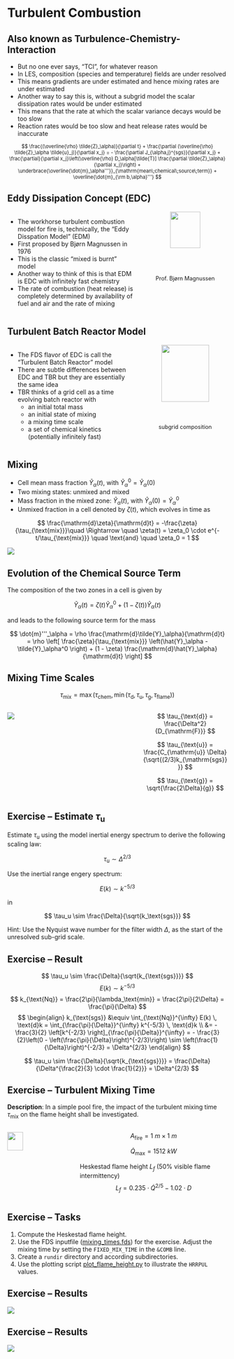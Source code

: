# Turbulent Combustion

## Also known as Turbulence-Chemistry-Interaction

- But no one ever says, "TCI", for whatever reason
- In LES, composition (species and temperature) fields are under resolved
- This means gradients are under estimated and hence mixing rates are under estimated
- Another way to say this is, without a subgrid model the scalar dissipation rates would be under estimated
- This means that the rate at which the scalar variance decays would be too slow
- Reaction rates would be too slow and heat release rates would be inaccurate

<div style="text-align: center;">
<div style="font-size: 80%; margin-top: 0.5em;">
$$
\frac{(\overline{\rho} \tilde{Z}_\alpha)}{\partial t} + \frac{\partial (\overline{\rho} \tilde{Z}_\alpha \tilde{u}_j)}{\partial x_j}
= - \frac{\partial J_{\alpha,j}^{sgs}}{\partial x_j}
+ \frac{\partial}{\partial x_j}\left(\overline{\rho} D_\alpha[\tilde{T}] \frac{\partial \tilde{Z}_\alpha}{\partial x_j}\right)
+ \underbrace{\overline{\dot{m}_\alpha'''}}_{\mathrm{mean\;chemical\;source\;term}} + \overline{\dot{m}_{\rm b,\alpha}'''}
$$
</div>
</div>

## Eddy Dissipation Concept (EDC)

::: columns
::: {.column width="60%"}
- The workhorse turbulent combustion model for fire is, technically, the "Eddy Disspation Model" (EDM)
- First proposed by Bjørn Magnussen in 1976
- This is the classic "mixed is burnt" model
- Another way to think of this is that EDM is EDC with infinitely fast chemistry
- The rate of combustion (heat release) is completely determined by availability of fuel and air and the rate of mixing
:::

::: {.column width="40%"}
<div style="text-align: center;">
  <img src="./figs/Magnussen.png" width="60%">
  <div style="font-size: 90%; margin-top: 0.5em;">Prof. Bjørn Magnussen</div>
</div>
:::
:::

## Turbulent Batch Reactor Model

::: columns
::: {.column width="60%"}
- The FDS flavor of EDC is call the "Turbulent Batch Reactor" model
- There are subtle differences between EDC and TBR but they are essentially the same idea
- TBR thinks of a grid cell as a time evolving batch reactor with
  - an initial total mass
  - an initial state of mixing
  - a mixing time scale
  - a set of chemical kinetics (potentially infinitely fast)
:::

::: {.column width="40%"}
<div style="text-align: center;">
  <img src="./figs/transport_vs_mixing_1.png" width="75%">
  <div style="font-size: 90%; margin-top: 0.5em;">subgrid composition</div>
</div>
:::
:::

## Mixing

- Cell mean mass fraction $\tilde{Y}_\alpha(t)$, with $\tilde{Y}_\alpha^0 = \tilde{Y}_\alpha(0)$
- Two mixing states: unmixed and mixed
- Mass fraction in the mixed zone: $\hat{Y}_\alpha(t)$, with $\hat{Y}_\alpha(0) = \tilde{Y}_\alpha^0$
- Unmixed fraction in a cell denoted by $\zeta(t)$, which evolves in time as 

$$
\frac{\mathrm{d}\zeta}{\mathrm{d}t} = -\frac{\zeta}{\tau_{\text{mix}}}\quad \Rightarrow \quad \zeta(t) = \zeta_0 \cdot e^{-t/\tau_{\text{mix}}} \quad \text{and} \quad \zeta_0 = 1
$$

![](./figs/Mixing-Evolution.png){fig-align="center"}

## Evolution of the Chemical Source Term

The composition of the two zones in a cell is given by

$$
\tilde{Y}_\alpha(t) = \zeta(t)\tilde{Y}_\alpha^0 + \left(1 - \zeta(t)\right)\hat{Y}_\alpha(t)
$$

and leads to the following source term for the mass

$$
\dot{m}'''_\alpha = \rho \frac{\mathrm{d}\tilde{Y}_\alpha}{\mathrm{d}t} = \rho \left[ \frac{\zeta}{\tau_{\text{mix}}} \left(\hat{Y}_\alpha - \tilde{Y}_\alpha^0 \right) + (1 - \zeta) \frac{\mathrm{d}\hat{Y}_\alpha}{\mathrm{d}t} \right]
$$

## Mixing Time Scales

$$
\tau_{\text{mix}} = \max\left( \tau_{\text{chem}}, \min(\tau_\text{d}, \tau_\text{u}, \tau_\text{g}, \tau_{\text{flame}}) \right)
$$

:::: {.columns}
::: {.column width="60%"}
![](./figs/Reaction-Time-Scales.png)
:::

::: {.column width="40%"}
$$
\tau_{\text{d}} = \frac{\Delta^2}{D_{\mathrm{F}}}
$$

$$
\tau_{\text{u}} = \frac{C_{\mathrm{u}} \Delta}{\sqrt{(2/3)k_{\mathrm{sgs}}}}
$$

$$
\tau_{\text{g}} = \sqrt{\frac{2\Delta}{g}}
$$
:::
::::

## Exercise -- Estimate $\tau_\text{u}$

Estimate $\tau_\text{u}$ using the model inertial energy spectrum to derive the following scaling law:

$$
\tau_\text{u} \sim \Delta ^ {2/3}
$$

Use the inertial range engery spectrum:

$$
E(k) \sim k^{-5/3}
$$

in

$$
\tau_u \sim \frac{\Delta}{\sqrt{k_\text{sgs}}}
$$

Hint: Use the Nyquist wave number for the filter width $\Delta$, as the start of the unresolved sub-grid scale.

## Exercise -- Result

$$
\tau_u \sim \frac{\Delta}{\sqrt{k_{\text{sgs}}}}
$$
$$
E(k) \sim k^{-5/3}
$$
$$
k_{\text{Nq}} = \frac{2\pi}{\lambda_\text{min}} = \frac{2\pi}{2\Delta} = \frac{\pi}{\Delta}
$$
$$
\begin{align}
k_{\text{sgs}} &\equiv \int_{\text{Nq}}^{\infty} E(k) \, \text{d}k 
= \int_{\frac{\pi}{\Delta}}^{\infty} k^{-5/3} \, \text{d}k \\
&= -\frac{3}{2} \left[k^{-2/3} \right]_{\frac{\pi}{\Delta}}^{\infty} = - \frac{3}{2}\left(0 - \left(\frac{\pi}{\Delta}\right)^{-2/3}\right) \sim \left(\frac{1}{\Delta}\right)^{-2/3} = \Delta^{2/3}
\end{align}
$$

$$
\tau_u \sim \frac{\Delta}{\sqrt{k_{\text{sgs}}}} 
= \frac{\Delta}{\Delta^{\frac{2}{3} \cdot \frac{1}{2}}}
= \Delta^{2/3}
$$

## Exercise -- Turbulent Mixing Time

**Description**: In a simple pool fire, the impact of the turbulent mixing time $\tau_{\text{mix}}$ on the flame height shall be investigated.

:::: {.columns}
::: {.column width="30%"}
![](./exercises/mixing_times/geometry.png){width="50%" fig-align="center"}
:::
::: {.column width="70%"}
$$A_{\text{fire}} = 1\ m \times 1\ m$$

$$\dot{Q}_{\text{max}} = 1512\ kW$$

Heskestad flame height $L_f$ (50% visible flame intermittency)
$$
L_f = 0.235\cdot \dot{Q}^{2/5} - 1.02\cdot D
$$
:::
::::

## Exercise -- Tasks

1. Compute the Heskestad flame height.
1. Use the FDS inputfile ([mixing_times.fds](./exercises/mixing_times/mixing_times.fds)) for the exercise. Adjust the mixing time by setting the `FIXED_MIX_TIME` in the `&COMB` line. 
1. Create a `rundir` directory and according subdirectories.
1. Use the plotting script [plot_flame_height.py](./exercises/mixing_times/plot_flame_height.py) to illustrate the `HRRPUL` values.

## Exercise -- Results

![](./exercises/mixing_times/HRR.png)

## Exercise -- Results

![](./exercises/mixing_times/flame_height.png)